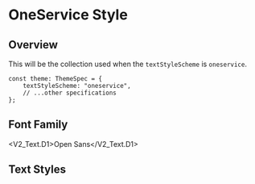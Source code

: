 
<Meta title="V2/Text/OneService Style" />

# OneService Style

## Overview

This will be the collection used when the `textStyleScheme` is `oneservice`.

```tsx
const theme: ThemeSpec = {
    textStyleScheme: "oneservice",
    // ...other specifications
};
```

## Font Family

<V2_Text.D1>Open Sans</V2_Text.D1>

<Unstyled>
    <ThemeProvider theme={V2_OneServiceTheme}>
        <FontDisplay />
    </ThemeProvider>
</Unstyled>

## Text Styles

<Unstyled>
    <ThemeProvider theme={V2_OneServiceTheme}>
        <FontSizeDisplay
            textStyles={OneServiceTextStyleSet}
            theme={V2_OneServiceTheme}
        />
    </ThemeProvider>
</Unstyled>
